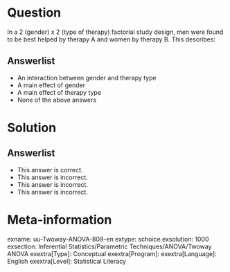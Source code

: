Question
========
  
In a 2 (gender) x 2 (type of therapy) factorial study design, men were found to be best helped by therapy A and women by therapy B. This describes:

  
Answerlist
----------
* An interaction between gender and therapy type
* A main effect of gender
* A main effect of therapy type
* None of the above answers

Solution
========

Answerlist
----------
* This answer is correct.
* This answer is incorrect.
* This answer is incorrect.
* This answer is incorrect.

Meta-information
================
exname: uu-Twoway-ANOVA-809-en
extype: schoice
exsolution: 1000
exsection: Inferential Statistics/Parametric Techniques/ANOVA/Twoway ANOVA
exextra[Type]: Conceptual
exextra[Program]: 
exextra[Language]: English
exextra[Level]: Statistical Literacy